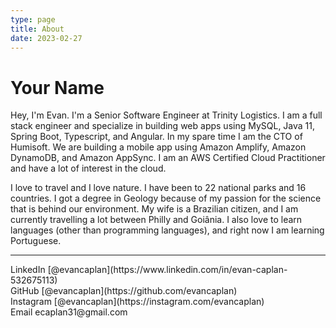 ```yaml
---
type: page
title: About
date: 2023-02-27
---
```


# Your Name

Hey, I'm Evan. I'm a Senior Software Engineer at Trinity Logistics. I am a full stack engineer and specialize in building web apps using MySQL, Java 11, Spring Boot, Typescript, and Angular.
In my spare time I am the CTO of Humisoft. We are building a mobile app using Amazon Amplify, Amazon DynamoDB, and Amazon AppSync. I am an AWS Certified Cloud Practitioner and have a lot of interest in the cloud.

I love to travel and I love nature. I have been to 22 national parks and 16 countries. I got a degree in Geology because of my passion for the science that is behind our environment. My wife is a Brazilian citizen, and I am currently travelling a lot between Philly and Goiânia.
I also love to learn languages (other than programming languages), and right now I am learning Portuguese.

---

<div>
  <div>LinkedIn [@evancaplan](https://www.linkedin.com/in/evan-caplan-532675113)</div>
  <div>GitHub [@evancaplan](https://github.com/evancaplan)</div>
  <div>Instagram [@evancaplan](https://instagram.com/evancaplan)</div>
  <div>Email ecaplan31@gmail.com</div>
</div>
